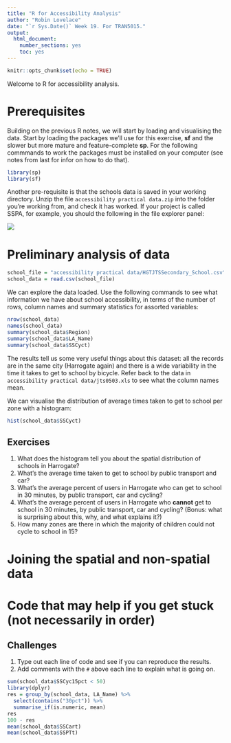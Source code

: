 ```yaml
---
title: "R for Accessibility Analysis"
author: "Robin Lovelace"
date: "`r Sys.Date()` Week 19. For TRAN5015."
output: 
  html_document: 
    number_sections: yes
    toc: yes
---
```


```r
knitr::opts_chunk$set(echo = TRUE)
```

Welcome to R for accessibility analysis.

# Prerequisites 

Building on the previous R notes, we will start by loading and visualising the data.
Start by loading the packages we'll use for this exercise, **sf** and the slower but more mature and feature-complete **sp**. For the following commmands to work the packages must be installed on your computer (see notes from last for infor on how to do that).

```r
library(sp)
library(sf)
```

Another pre-requisite is that the schools data is saved in your working directory.
Unzip the file `accessibility practical data.zip` into the folder you're working from, and check it has worked.
If your project is called SSPA, for example, you should the following in the file explorer panel:

![](figures/files-rstudio.png)

# Preliminary analysis of data

```r
school_file = "accessibility practical data/HGTJTSSecondary_School.csv"
school_data = read.csv(school_file)
```

We can explore the data loaded. Use the following commands to see what information we have about school accessibility, in terms of the number of rows, column names and summary statistics for assorted variables:

```r
nrow(school_data)
names(school_data)
summary(school_data$Region)
summary(school_data$LA_Name)
summary(school_data$SSCyct)
```

The results tell us some very useful things about this dataset: all the records are in the same city (Harrogate again) and there is a wide variability in the time it takes to get to school by bicycle. Refer back to the data in `accessibility practical data/jts0503.xls` to see what the column names mean.

We can visualise the distribution of average times taken to get to school per zone with a histogram:

```r
hist(school_data$SSCyct)
```

## Exercises 

1. What does the histogram tell you about the spatial distribution of schools in Harrogate?
1. What's the average time taken to get to school by public transport and car?
1. What's the average percent of users in Harrogate who can get to school in 30 minutes, by public transport, car and cycling?
1. What's the average percent of users in Harrogate who **cannot** get to school in 30 minutes, by public transport, car and cycling? (Bonus: what is surprising about this, why, and what explains it?)
1. How many zones are there in which the majority of children could not cycle to school in 15?

# Joining the spatial and non-spatial data




# Code that may help if you get stuck (not necessarily in order)

## Challenges

1. Type out each line of code and see if you can reproduce the results.
1. Add comments with the `#` above each line to explain what is going on.

```r

sum(school_data$SSCyc15pct < 50)
library(dplyr)
res = group_by(school_data, LA_Name) %>% 
  select(contains("30pct")) %>% 
  summarise_if(is.numeric, mean)
res
100 - res
mean(school_data$SSCart)
mean(school_data$SSPTt)
```

<!-- # A tibble: 1 × 4 -->
<!--     LA_Name SSPT30pct SSCyc30pct SSCar30pct -->
<!--      <fctr>     <dbl>      <dbl>      <dbl> -->
<!-- 1 Harrogate  69.76923   82.42308        100 -->


